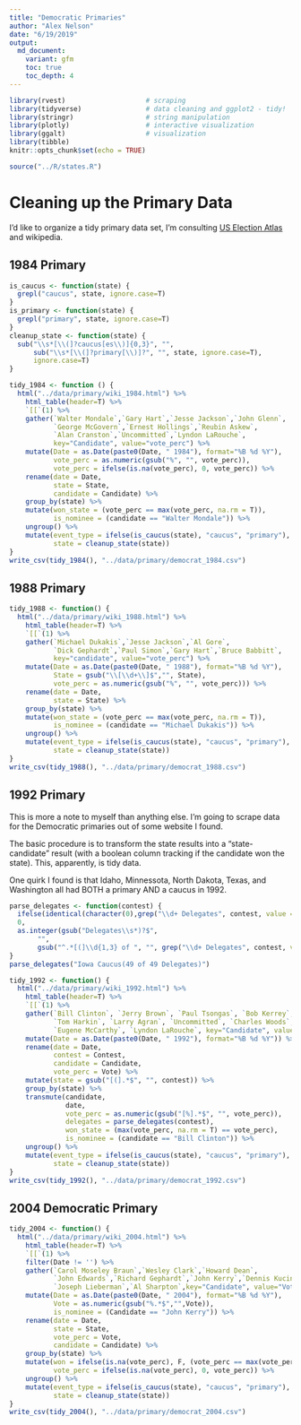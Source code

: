 ```yaml
---
title: "Democratic Primaries"
author: "Alex Nelson"
date: "6/19/2019"
output:
  md_document:
    variant: gfm
    toc: true
    toc_depth: 4
---
```


```r
library(rvest)                    # scraping
library(tidyverse)                # data cleaning and ggplot2 - tidy!
library(stringr)                  # string manipulation
library(plotly)                   # interactive visualization
library(ggalt)                    # visualization
library(tibble)
knitr::opts_chunk$set(echo = TRUE)
```

```r
source("../R/states.R")
```

# Cleaning up the Primary Data

I'd like to organize a tidy primary data set, I'm consulting [US Election Atlas](https://uselectionatlas.org/RESULTS/national.php?year=1992&off=0&elect=1&f=0) and wikipedia.

## 1984 Primary

```r
is_caucus <- function(state) {
  grepl("caucus", state, ignore.case=T)
}
is_primary <- function(state) {
  grepl("primary", state, ignore.case=T)
}
cleanup_state <- function(state) {
  sub("\\s*[\\(]?caucus[es\\)]{0,3}", "",
      sub("\\s*[\\(]?primary[\\)]?", "", state, ignore.case=T),
      ignore.case=T)
}
```


```r
tidy_1984 <- function () {
  html("../data/primary/wiki_1984.html") %>%
    html_table(header=T) %>%
    `[[`(1) %>%
    gather(`Walter Mondale`,`Gary Hart`,`Jesse Jackson`,`John Glenn`,
           `George McGovern`,`Ernest Hollings`,`Reubin Askew`,
           `Alan Cranston`,`Uncommitted`,`Lyndon LaRouche`,
           key="Candidate", value="vote_perc") %>%
    mutate(Date = as.Date(paste0(Date, " 1984"), format="%B %d %Y"),
           vote_perc = as.numeric(gsub("%", "", vote_perc)),
           vote_perc = ifelse(is.na(vote_perc), 0, vote_perc)) %>%
    rename(date = Date,
           state = State,
           candidate = Candidate) %>%
    group_by(state) %>%
    mutate(won_state = (vote_perc == max(vote_perc, na.rm = T)),
           is_nominee = (candidate == "Walter Mondale")) %>%
    ungroup() %>%
    mutate(event_type = ifelse(is_caucus(state), "caucus", "primary"),
           state = cleanup_state(state))
}
write_csv(tidy_1984(), "../data/primary/democrat_1984.csv")
```


## 1988 Primary

```r
tidy_1988 <- function() {
  html("../data/primary/wiki_1988.html") %>%
    html_table(header=T) %>%
    `[[`(1) %>%
    gather(`Michael Dukakis`,`Jesse Jackson`,`Al Gore`,
           `Dick Gephardt`,`Paul Simon`,`Gary Hart`,`Bruce Babbitt`,
           key="candidate", value="vote_perc") %>%
    mutate(Date = as.Date(paste0(Date, " 1988"), format="%B %d %Y"),
           State = gsub("\\[\\d+\\]$","", State),
           vote_perc = as.numeric(gsub("%", "", vote_perc))) %>%
    rename(date = Date,
           state = State) %>%
    group_by(state) %>%
    mutate(won_state = (vote_perc == max(vote_perc, na.rm = T)),
           is_nominee = (candidate == "Michael Dukakis")) %>%
    ungroup() %>%
    mutate(event_type = ifelse(is_caucus(state), "caucus", "primary"),
           state = cleanup_state(state))
}
write_csv(tidy_1988(), "../data/primary/democrat_1988.csv")
```

## 1992 Primary

This is more a note to myself than anything else. I'm going to scrape data for the Democratic primaries out of some website I found.

The basic procedure is to transform the state results into a "state-candidate" result (with a boolean column tracking if the candidate won the state). This, apparently, is tidy data.

One quirk I found is that Idaho, Minnessota, North Dakota, Texas, and Washington all had BOTH a primary AND a caucus in 1992.

```r
parse_delegates <- function(contest) {
  ifelse(identical(character(0),grep("\\d+ Delegates", contest, value = T)),
  0,
  as.integer(gsub("Delegates\\s*)?$",
       "",
       gsub("^.*[(]\\d{1,3} of ", "", grep("\\d+ Delegates", contest, value = T)))))
}
parse_delegates("Iowa Caucus(49 of 49 Delegates)")
```
```r
tidy_1992 <- function() {
  html("../data/primary/wiki_1992.html") %>%
    html_table(header=T) %>%
    `[[`(1) %>%
    gather(`Bill Clinton`, `Jerry Brown`, `Paul Tsongas`, `Bob Kerrey`,
           `Tom Harkin`, `Larry Agran`, `Uncommitted`, `Charles Woods`,
           `Eugene McCarthy`, `Lyndon LaRouche`, key="Candidate", value="Vote") %>%
    mutate(Date = as.Date(paste0(Date, " 1992"), format="%B %d %Y")) %>%
    rename(date = Date,
           contest = Contest,
           candidate = Candidate,
           vote_perc = Vote) %>%
    mutate(state = gsub("[(].*$", "", contest)) %>%
    group_by(state) %>%
    transmute(candidate,
              date,
              vote_perc = as.numeric(gsub("[%].*$", "", vote_perc)),
              delegates = parse_delegates(contest),
              won_state = (max(vote_perc, na.rm = T) == vote_perc),
              is_nominee = (candidate == "Bill Clinton")) %>%
    ungroup() %>%
    mutate(event_type = ifelse(is_caucus(state), "caucus", "primary"),
           state = cleanup_state(state))
}
write_csv(tidy_1992(), "../data/primary/democrat_1992.csv")
```

## 2004 Democratic Primary

```r
tidy_2004 <- function() {
  html("../data/primary/wiki_2004.html") %>%
    html_table(header=T) %>%
    `[[`(1) %>%
    filter(Date != '') %>%
    gather(`Carol Moseley Braun`,`Wesley Clark`,`Howard Dean`,
           `John Edwards`,`Richard Gephardt`,`John Kerry`,`Dennis Kucinich`,
           `Joseph Lieberman`,`Al Sharpton`,key="Candidate", value="Vote") %>%
    mutate(Date = as.Date(paste0(Date, " 2004"), format="%B %d %Y"),
           Vote = as.numeric(gsub("%.*$","",Vote)),
           is_nominee = (Candidate == "John Kerry")) %>%
    rename(date = Date,
           state = State,
           vote_perc = Vote,
           candidate = Candidate) %>%
    group_by(state) %>%
    mutate(won = ifelse(is.na(vote_perc), F, (vote_perc == max(vote_perc, na.rm=T))),
           vote_perc = ifelse(is.na(vote_perc), 0, vote_perc)) %>%
    ungroup() %>%
    mutate(event_type = ifelse(is_caucus(state), "caucus", "primary"),
           state = cleanup_state(state))
}
write_csv(tidy_2004(), "../data/primary/democrat_2004.csv")
```


